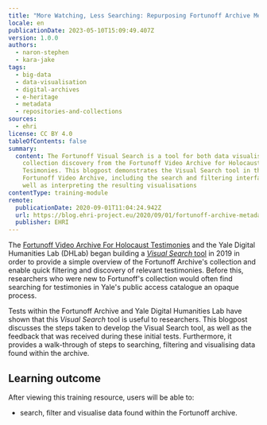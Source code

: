 ```yaml
---
title: "More Watching, Less Searching: Repurposing Fortunoff Archive Metadata for Visual Searching"
locale: en
publicationDate: 2023-05-10T15:09:49.407Z
version: 1.0.0
authors:
  - naron-stephen
  - kara-jake
tags:
  - big-data
  - data-visualisation
  - digital-archives
  - e-heritage
  - metadata
  - repositories-and-collections
sources:
  - ehri
license: CC BY 4.0
tableOfContents: false
summary:
  content: The Fortunoff Visual Search is a tool for both data visualisation and
    collection discovery from the Fortunoff Video Archive for Holocaust
    Tesimonies. This blogpost demonstrates the Visual Search tool in the
    Fortunoff Video Archive, including the search and filtering interface, as
    well as interpreting the resulting visualisations
contentType: training-module
remote:
  publicationDate: 2020-09-01T11:04:24.942Z
  url: https://blog.ehri-project.eu/2020/09/01/fortunoff-archive-metadata/
  publisher: EHRI
---
```

The [Fortunoff Video Archive For Holocaust Testimonies](https://fortunoff.library.yale.edu/) and the Yale Digital Humanities Lab (DHLab) began building a [*Visual Search* tool](https://yale-fortunoff.github.io/metadash/) in 2019 in order to provide a simple overview of the Fortunoff Archive's collection and enable quick filtering and discovery of relevant testimonies. Before this, researchers who were new to Fortunoff's collection would often find searching for testimonies in Yale's public access catalogue an opaque process.

Tests within the Fortunoff Archive and Yale Digital Humanities Lab have shown that this *Visual Search* tool is useful to researchers. This blogpost discusses the steps taken to develop the Visual Search tool, as well as the feedback that was received during these initial tests.  Furthermore, it provides a walk-through of steps to searching, filtering and visualising data found within the archive.

## L﻿earning outcome

A﻿fter viewing this training resource, users will be able to:

* search, filter and visualise data found within the Fortunoff archive.

<ExternalResource title="Interested in learning more?" subtitle="Check out More Watching, Less Searching: Repurposing Fortunoff Archive Metadata for Visual Searching" url="https://blog.ehri-project.eu/2020/09/01/fortunoff-archive-metadata/" />

